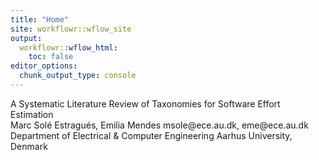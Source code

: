 ```yaml
---
title: "Home"
site: workflowr::wflow_site
output:
  workflowr::wflow_html:
    toc: false
editor_options:
  chunk_output_type: console
---
```


A Systematic Literature Review of Taxonomies for Software Effort Estimation  
Marc Solé Estragués, Emilia Mendes
msole@ece.au.dk, eme@ece.au.dk
Department of Electrical & Computer Engineering
Aarhus University, Denmark
